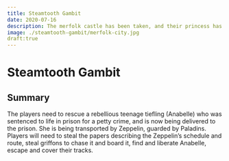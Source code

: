 ```yaml
---
title: Steamtooth Gambit
date: 2020-07-16
description: The merfolk castle has been taken, and their princess has been kidnapped by the ruthless gnomish submarine pirate captain in a plot to get the Trident of the Sea. The heroes will need to help the merfolk people to liberate their castle, then chase and board Captain Steamtooth’s submarine, and defeat him and his kraken in order to rescue the princess.
image: ./steamtooth-gambit/merfolk-city.jpg
draft:true
---
```


# Steamtooth Gambit

## Summary
The players need to rescue a rebellious teenage tiefling (Anabelle) who was sentenced to life in prison for a petty crime, and is now being delivered to the prison. She is being transported by Zeppelin, guarded by Paladins. Players will need to steal the papers describing the Zeppelin’s schedule and route, steal griffons to chase it and board it, find and liberate Anabelle, escape and cover their tracks.
